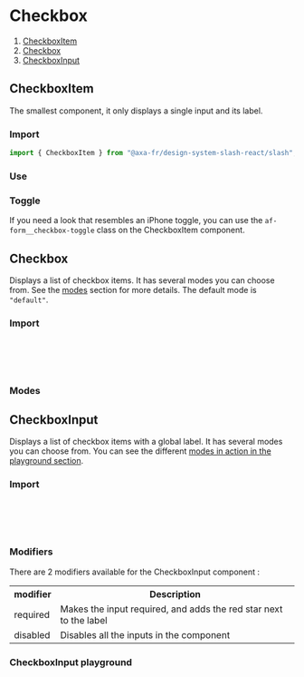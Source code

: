 
<Meta of={Stories} />

# Checkbox

1. [CheckboxItem](#checkboxitem)
2. [Checkbox](#checkbox)
3. [CheckboxInput](#checkboxinput)

## CheckboxItem

The smallest component, it only displays a single input and its label.

### Import

```javascript
import { CheckboxItem } from "@axa-fr/design-system-slash-react/slash";
```

### Use

<Canvas of={Stories.CheckboxItemStory} />

### Toggle

If you need a look that resembles an iPhone toggle, you can use the `af-form__checkbox-toggle` class on the CheckboxItem component.

<Canvas of={Stories.CheckboxItemToggleStory} />
<Controls of={Stories.CheckboxItemToggleStory} />

## Checkbox

Displays a list of checkbox items. It has several modes you can choose from. See the [modes](#modes) section for more details.
The default mode is `"default"`.

### Import

```javascript
import {
  Checkbox,
  CheckboxModes,
} from "@axa-fr/design-system-slash-react/slash";
```

### Modes

<Canvas of={Stories.CheckboxStory} />
<Controls of={Stories.CheckboxStory} />

## CheckboxInput

Displays a list of checkbox items with a global label. It has several modes you can choose from. You can see the different [modes in action in the playground section](#checkboxinput-playground).

### Import

```javascript
import {
  CheckboxInput,
  CheckboxModes,
} from "@axa-fr/react-toolkit-form-input-checkbox";
```

### Modifiers

There are 2 modifiers available for the CheckboxInput component :

<table>
  <tr>
    <th>modifier</th>
    <th>Description</th>
  </tr>
  <tr>
    <td>required</td>
    <td>Makes the input required, and adds the red star next to the label</td>
  </tr>
  <tr>
    <td>disabled</td>
    <td>Disables all the inputs in the component</td>
  </tr>
</table>

### CheckboxInput playground

<Canvas of={Stories.CheckboxInputStory} />
<Controls of={Stories.CheckboxInputStory} />
